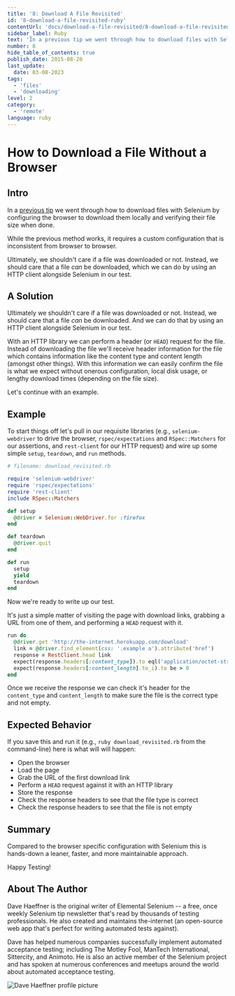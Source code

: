 ```yaml
---
title: '8: Download A File Revisited'
id: '8-download-a-file-revisited-ruby'
contentUrl: 'docs/download-a-file-revisited/8-download-a-file-revisited-ruby'
sidebar_label: Ruby
text: 'In a previous tip we went through how to download files with Selenium by configuring the browser to download them locally and verifying their file size when done. While the previous method works, it requires a custom configuration that is inconsistent from browser to browser.'
number: 8
hide_table_of_contents: true
publish_date: 2015-08-20
last_update:
  date: 03-08-2023
tags:
  - 'files'
  - 'downloading'
level: 2
category:
  - 'remote'
language: ruby
---
```


# How to Download a File Without a Browser

## Intro

In a [previous tip](/tips/2-download-a-file) we went through how to download files with Selenium by configuring the browser to download them locally and verifying their file size when done.

While the previous method works, it requires a custom configuration that is inconsistent from browser to browser.

Ultimately, we shouldn't care if a file was downloaded or not. Instead, we should care that a file _can_ be downloaded, which we can do by using an HTTP client alongside Selenium in our test.

## A Solution

Ultimately we shouldn't care if a file was downloaded or not. Instead, we should care that a file _can_ be downloaded. And we can do that by using an HTTP client alongside Selenium in our test.

With an HTTP library we can perform a header (or `HEAD`) request for the file. Instead of downloading the file we'll receive header information for the file which contains information like the content type and content length (amongst other things). With this information we can easily confirm the file is what we expect without onerous configuration, local disk usage, or lengthy download times (depending on the file size).

Let's continue with an example.

## Example

To start things off let's pull in our requisite libraries (e.g., `selenium-webdriver` to drive the browser, `rspec/expectations` and `RSpec::Matchers` for our assertions, and `rest-client` for our HTTP request) and wire up some simple `setup`, `teardown`, and `run` methods.

```ruby
# filename: download_revisited.rb

require 'selenium-webdriver'
require 'rspec/expectations'
require 'rest-client'
include RSpec::Matchers

def setup
  @driver = Selenium::WebDriver.for :firefox
end

def teardown
  @driver.quit
end

def run
  setup
  yield
  teardown
end
```

Now we're ready to write up our test.

It's just a simple matter of visiting the page with download links, grabbing a URL from one of them, and performing a `HEAD` request with it.

```ruby
run do
  @driver.get 'http://the-internet.herokuapp.com/download'
  link = @driver.find_element(css: '.example a').attribute('href')
  response = RestClient.head link
  expect(response.headers[:content_type]).to eql('application/octet-stream')
  expect(response.headers[:content_length].to_i).to be > 0
end
```

Once we receive the response we can check it's header for the `content_type` and `content_length` to make sure the file is the correct type and not empty.

## Expected Behavior

If you save this and run it (e.g., `ruby download_revisited.rb` from the command-line) here is what will will happen:

- Open the browser
- Load the page
- Grab the URL of the first download link
- Perform a `HEAD` request against it with an HTTP library
- Store the response
- Check the response headers to see that the file type is correct
- Check the response headers to see that the file is not empty

## Summary

Compared to the browser specific configuration with Selenium this is hands-down a leaner, faster, and more maintainable approach.

Happy Testing!

## About The Author

Dave Haeffner is the original writer of Elemental Selenium -- a free, once weekly Selenium tip newsletter that's read by thousands of testing professionals. He also created and maintains the-internet (an open-source web app that's perfect for writing automated tests against).

Dave has helped numerous companies successfully implement automated acceptance testing; including The Motley Fool, ManTech International, Sittercity, and Animoto. He is also an active member of the Selenium project and has spoken at numerous conferences and meetups around the world about automated acceptance testing.

![Dave Haeffner profile picture](/img/authors/dave-haeffner.jpeg#author-img 'a title')
